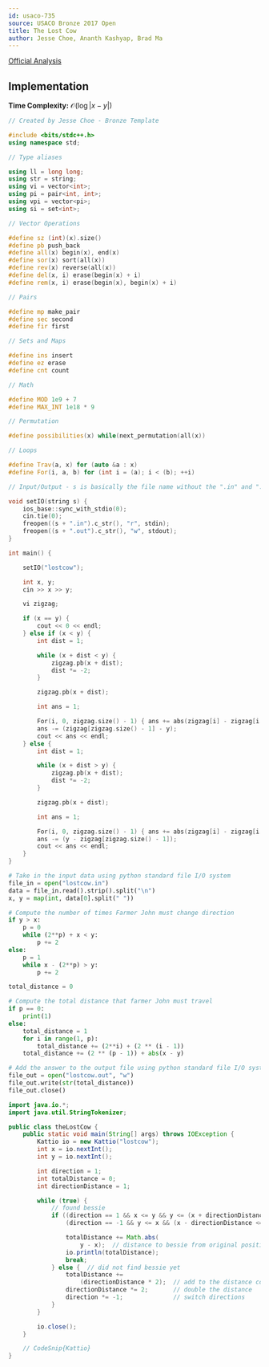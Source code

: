 ```yaml
---
id: usaco-735
source: USACO Bronze 2017 Open
title: The Lost Cow
author: Jesse Choe, Ananth Kashyap, Brad Ma
---
```


[Official Analysis](http://www.usaco.org/current/data/sol_lostcow_bronze_open17.html)

## Implementation

**Time Complexity:** $\mathcal{O}(\log|x-y|)$

<LanguageSection>
<CPPSection>

```cpp
// Created by Jesse Choe - Bronze Template

#include <bits/stdc++.h>
using namespace std;

// Type aliases

using ll = long long;
using str = string;
using vi = vector<int>;
using pi = pair<int, int>;
using vpi = vector<pi>;
using si = set<int>;

// Vector Operations

#define sz (int)(x).size()
#define pb push_back
#define all(x) begin(x), end(x)
#define sor(x) sort(all(x))
#define rev(x) reverse(all(x))
#define del(x, i) erase(begin(x) + i)
#define rem(x, i) erase(begin(x), begin(x) + i)

// Pairs

#define mp make_pair
#define sec second
#define fir first

// Sets and Maps

#define ins insert
#define ez erase
#define cnt count

// Math

#define MOD 1e9 + 7
#define MAX_INT 1e18 * 9

// Permutation

#define possibilities(x) while(next_permutation(all(x))

// Loops

#define Trav(a, x) for (auto &a : x)
#define For(i, a, b) for (int i = (a); i < (b); ++i)

// Input/Output - s is basically the file name without the ".in" and ".out"

void setIO(string s) {
	ios_base::sync_with_stdio(0);
	cin.tie(0);
	freopen((s + ".in").c_str(), "r", stdin);
	freopen((s + ".out").c_str(), "w", stdout);
}

int main() {

	setIO("lostcow");

	int x, y;
	cin >> x >> y;

	vi zigzag;

	if (x == y) {
		cout << 0 << endl;
	} else if (x < y) {
		int dist = 1;

		while (x + dist < y) {
			zigzag.pb(x + dist);
			dist *= -2;
		}

		zigzag.pb(x + dist);

		int ans = 1;

		For(i, 0, zigzag.size() - 1) { ans += abs(zigzag[i] - zigzag[i + 1]); }
		ans -= (zigzag[zigzag.size() - 1] - y);
		cout << ans << endl;
	} else {
		int dist = 1;

		while (x + dist > y) {
			zigzag.pb(x + dist);
			dist *= -2;
		}

		zigzag.pb(x + dist);

		int ans = 1;

		For(i, 0, zigzag.size() - 1) { ans += abs(zigzag[i] - zigzag[i + 1]); }
		ans -= (y - zigzag[zigzag.size() - 1]);
		cout << ans << endl;
	}
}
```

</CPPSection>

<PySection>

```py
# Take in the input data using python standard file I/O system
file_in = open("lostcow.in")
data = file_in.read().strip().split("\n")
x, y = map(int, data[0].split(" "))

# Compute the number of times Farmer John must change direction
if y > x:
	p = 0
	while (2**p) + x < y:
		p += 2
else:
	p = 1
	while x - (2**p) > y:
		p += 2

total_distance = 0

# Compute the total distance that farmer John must travel
if p == 0:
	print(1)
else:
	total_distance = 1
	for i in range(1, p):
		total_distance += (2**i) + (2 ** (i - 1))
	total_distance += (2 ** (p - 1)) + abs(x - y)

# Add the answer to the output file using python standard file I/O system
file_out = open("lostcow.out", "w")
file_out.write(str(total_distance))
file_out.close()
```

</PySection>

<JavaSection>

```java
import java.io.*;
import java.util.StringTokenizer;

public class theLostCow {
	public static void main(String[] args) throws IOException {
		Kattio io = new Kattio("lostcow");
		int x = io.nextInt();
		int y = io.nextInt();

		int direction = 1;
		int totalDistance = 0;
		int directionDistance = 1;

		while (true) {
			// found bessie
			if ((direction == 1 && x <= y && y <= (x + directionDistance)) ||
			    (direction == -1 && y <= x && (x - directionDistance <= y))) {

				totalDistance += Math.abs(
				    y - x);  // distance to bessie from original position
				io.println(totalDistance);
				break;
			} else {  // did not find bessie yet
				totalDistance +=
				    (directionDistance * 2);  // add to the distance count
				directionDistance *= 2;       // double the distance
				direction *= -1;              // switch directions
			}
		}

		io.close();
	}

	// CodeSnip{Kattio}
}
```
</JavaSection>

</LanguageSection>
